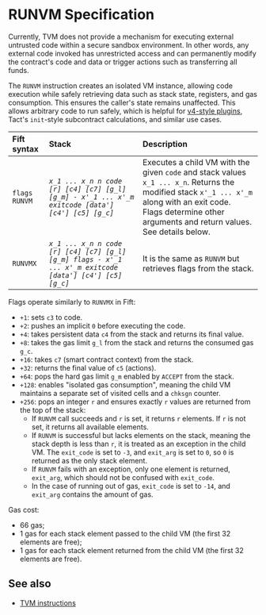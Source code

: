 

# RUNVM Specification

Currently, TVM does not provide a mechanism for executing external untrusted code within a secure sandbox environment. In other words, any external code invoked has unrestricted access and can permanently modify the contract's code and data or trigger actions such as transferring all funds.

The `RUNVM` instruction creates an isolated VM instance, allowing code execution while safely retrieving data such as stack state, registers, and gas consumption. This ensures the caller's state remains unaffected. This allows arbitrary code to run safely, which is helpful for [v4-style plugins](/v3/documentation/smart-contracts/contracts-specs/wallet-contracts#wallet-v4), Tact's `init`-style subcontract calculations, and similar use cases.

| Fift syntax | Stack | Description                                                                                                                                                                                                                                                                                                                                                                                                          |
|:-|:-|:---------------------------------------------------------------------------------------------------------------------------------------------------------------------------------------------------------------------------------------------------------------------------------------------------------------------------------------------------------------------------------------------------------------------|
| `flags RUNVM` | _`x_1 ... x_n n code [r] [c4] [c7] [g_l] [g_m] - x'_1 ... x'_m exitcode [data'] [c4'] [c5] [g_c]`_ | Executes a child VM with the given `code` and stack values `x_1 ... x_n`. Returns the modified stack `x'_1 ... x'_m` along with an exit code. <br/> Flags determine other arguments and return values. See details below.|
| `RUNVMX` | _`x_1 ... x_n n code [r] [c4] [c7] [g_l] [g_m] flags - x'_1 ... x'_m exitcode [data'] [c4'] [c5] [g_c]`_ | It is the same as `RUNVM` but retrieves flags from the stack.                                                                                                                                                                                                                                                                                                                                                        |


Flags operate similarly to `RUNVMX` in Fift:

- `+1`: sets `c3` to code.
- `+2`: pushes an implicit `0` before executing the code.
- `+4`: takes persistent data `c4` from the stack and returns its final value.
- `+8`: takes the gas limit `g_l` from the stack and returns the consumed gas `g_c`.
- `+16`: takes `c7` (smart contract context) from the stack.
- `+32`: returns the final value of `c5` (actions).
- `+64`: pops the hard gas limit `g_m` enabled by `ACCEPT` from the stack.
- `+128`: enables "isolated gas consumption", meaning the child VM maintains a separate set of visited cells and a `chksgn` counter.
- `+256`: pops an integer `r` and ensures exactly `r` values are returned from the top of the stack:
  - If `RUNVM` call succeeds and `r` is set, it returns `r` elements. If `r` is not set, it returns all available elements.
  - If `RUNVM` is successful but lacks elements on the stack, meaning the stack depth is less than `r`, it is treated as an exception in the child VM. The `exit_code` is set to `-3`, and `exit_arg` is set to `0`, so `0` is returned as the only stack element.
  - If `RUNVM` fails with an exception, only one element is returned, `exit_arg`, which should not be confused with `exit_code`.
  - In the case of running out of gas, `exit_code` is set to `-14`, and `exit_arg` contains the amount of gas.

Gas cost:
- 66 gas;
- 1 gas for each stack element passed to the child VM (the first 32 elements are free);
- 1 gas for each stack element returned from the child VM (the first 32 elements are free).

## See also

- [TVM instructions](/v3/documentation/tvm/instructions)

<Feedback />

